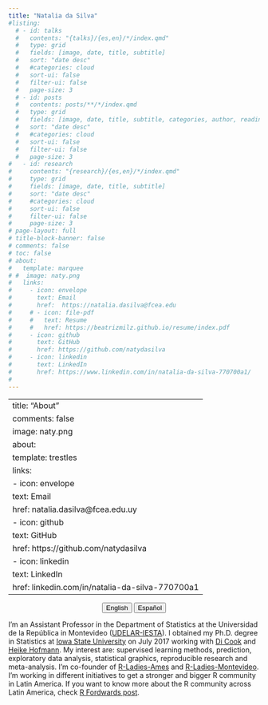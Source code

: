 ```yaml
---
title: "Natalia da Silva"
#listing:
  # - id: talks
  #   contents: "{talks}/{es,en}/*/index.qmd"
  #   type: grid
  #   fields: [image, date, title, subtitle]
  #   sort: "date desc"
  #   #categories: cloud
  #   sort-ui: false
  #   filter-ui: false
  #   page-size: 3
  # - id: posts
  #   contents: posts/**/*/index.qmd
  #   type: grid
  #   fields: [image, date, title, subtitle, categories, author, reading-time]  
  #   sort: "date desc"
  #   #categories: cloud
  #   sort-ui: false
  #   filter-ui: false
  #   page-size: 3
#   - id: research
#     contents: "{research}/{es,en}/*/index.qmd"
#     type: grid
#     fields: [image, date, title, subtitle]
#     sort: "date desc"
#     #categories: cloud
#     sort-ui: false
#     filter-ui: false
#     page-size: 3    
# page-layout: full
# title-block-banner: false
# comments: false
# toc: false
# about:
#   template: marquee
# #  image: naty.png
#   links:
#     - icon: envelope
#       text: Email
#       href:  https://natalia.dasilva@fcea.edu
#     # - icon: file-pdf
#     #   text: Resume
#     #   href: https://beatrizmilz.github.io/resume/index.pdf  
#     - icon: github
#       text: GitHub
#       href: https://github.com/natydasilva
#     - icon: linkedin
#       text: LinkedIn
#       href: https://www.linkedin.com/in/natalia-da-silva-770700a1/
#   
---
```


<!-- ## Textos/Posts -->

<!-- ::: {#posts} -->
<!-- ::: -->

<!-- ## Presentations/Presentaciones -->

<!-- [ See all talks here!/ Mira todas las charlas aquí!](/talks/index.html) -->

<!-- ::: {#talks} -->
<!-- ::: -->

<!-- ## Research/Investigación -->

<!-- ::: {#research} -->
<!-- ::: -->

---
title: "About"
comments: false
image: naty.png
about:
  template: trestles
  links:
    - icon: envelope
      text: Email
      href: natalia.dasilva@fcea.edu.uy
    - icon: github
      text: GitHub
      href: https://github.com/natydasilva
    - icon: linkedin
      text: LinkedIn
      href: linkedin.com/in/natalia-da-silva-770700a1 
---

<center>

::: {.btn-group role="group" aria-label="About"}
<a href="about.html"> <button type="button" class="btn btn-primary me-md-2 btn-sm">English</button></a> <a href="about-es.html"><button type="button" class="btn btn-primary me-md-2 btn-sm">Español</button></a>
:::

</center>

::: {#hero-heading}
I'm an Assistant Professor in the Department of Statistics at the Universidad de la República in Montevideo ([UDELAR-IESTA](http://www.iesta.edu.uy)).
I obtained my Ph.D. degree in Statistics at [Iowa State University](https://www.iastate.edu) on July 2017 working with [Di Cook](http://www.dicook.org) and [Heike Hofmann](http://hofmann.public.iastate.edu/index.html).
My interest are: supervised learning methods, prediction, exploratory data analysis, statistical graphics, reproducible research and meta-analysis. 
I'm co-founder of [R-Ladies-Ames](https://www.meetup.com/R-Ladies-Ames/) and [R-Ladies-Montevideo](https://www.meetup.com/rladies-montevideo/). I'm working in different initiatives to get a stronger and bigger R community in Latin America. If you want to know more about the R community across Latin America, check [R Fordwards post](http://forwards.github.io/blog/2018/02/05/r-in-latin-america/).
:::

